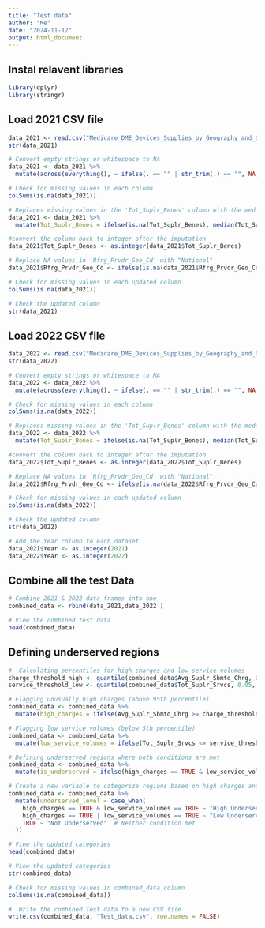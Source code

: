 ```yaml
---
title: "Test data"
author: "Me"
date: "2024-11-12"
output: html_document
---
```


## Instal relavent libraries 
```r
library(dplyr)
library(stringr)
```
## Load 2021 CSV file 
```r
data_2021 <- read.csv("Medicare_DME_Devices_Supplies_by_Geography_and_Service_2021.csv")
str(data_2021)
```

```r
# Convert empty strings or whitespace to NA
data_2021 <- data_2021 %>%
  mutate(across(everything(), ~ ifelse(. == "" | str_trim(.) == "", NA, .)))

# Check for missing values in each column
colSums(is.na(data_2021))
```
```r
# Replaces missing values in the 'Tot_Suplr_Benes' column with the median of that column.
data_2021 <- data_2021 %>%
  mutate(Tot_Suplr_Benes = ifelse(is.na(Tot_Suplr_Benes), median(Tot_Suplr_Benes, na.rm = TRUE), Tot_Suplr_Benes))

#convert the column back to integer after the imputation
data_2021$Tot_Suplr_Benes <- as.integer(data_2021$Tot_Suplr_Benes)

# Replace NA values in 'Rfrg_Prvdr_Geo_Cd' with "National"
data_2021$Rfrg_Prvdr_Geo_Cd <- ifelse(is.na(data_2021$Rfrg_Prvdr_Geo_Cd), "National", data_2021$Rfrg_Prvdr_Geo_Cd)

# Check for missing values in each updated column
colSums(is.na(data_2021))

# Check the updated column
str(data_2021)
```
## Load 2022 CSV file 
```r
data_2022 <- read.csv("Medicare_DME_Devices_Supplies_by_Geography_and_Service_2022.csv")
str(data_2022)
```
```r
# Convert empty strings or whitespace to NA
data_2022 <- data_2022 %>%
  mutate(across(everything(), ~ ifelse(. == "" | str_trim(.) == "", NA, .)))

# Check for missing values in each column
colSums(is.na(data_2022))
```

```r
# Replaces missing values in the 'Tot_Suplr_Benes' column with the median of that column.
data_2022 <- data_2022 %>%
  mutate(Tot_Suplr_Benes = ifelse(is.na(Tot_Suplr_Benes), median(Tot_Suplr_Benes, na.rm = TRUE), Tot_Suplr_Benes))

#convert the column back to integer after the imputation
data_2022$Tot_Suplr_Benes <- as.integer(data_2022$Tot_Suplr_Benes)

# Replace NA values in 'Rfrg_Prvdr_Geo_Cd' with "National"
data_2022$Rfrg_Prvdr_Geo_Cd <- ifelse(is.na(data_2022$Rfrg_Prvdr_Geo_Cd), "National", data_2022$Rfrg_Prvdr_Geo_Cd)

# Check for missing values in each updated column
colSums(is.na(data_2022))

# Check the updated column
str(data_2022)
```
```r
# Add the Year column to each dataset
data_2021$Year <- as.integer(2021)
data_2022$Year <- as.integer(2022)
```
##  Combine all the test Data
```r
# Combine 2021 & 2022 data frames into one
combined_data <- rbind(data_2021,data_2022 )

# View the combined test data
head(combined_data)
```
## Defining underserved regions 

```r
#  Calculating percentiles for high charges and low service volumes
charge_threshold_high <- quantile(combined_data$Avg_Suplr_Sbmtd_Chrg, 0.95, na.rm = TRUE)  # 90th percentile for charges
service_threshold_low <- quantile(combined_data$Tot_Suplr_Srvcs, 0.05, na.rm = TRUE)  # 10th percentile for services

# Flagging unusually high charges (above 95th percentile)
combined_data <- combined_data %>%
  mutate(high_charges = ifelse(Avg_Suplr_Sbmtd_Chrg >= charge_threshold_high, TRUE, FALSE))

# Flagging low service volumes (below 5th percentile)
combined_data <- combined_data %>%
  mutate(low_service_volumes = ifelse(Tot_Suplr_Srvcs <= service_threshold_low, TRUE, FALSE))

# Defining underserved regions where both conditions are met
combined_data <- combined_data %>%
  mutate(is_underserved = ifelse(high_charges == TRUE & low_service_volumes == TRUE, TRUE, FALSE))

```
```r
# Create a new variable to categorize regions based on high charges and low service volumes
combined_data <- combined_data %>%
  mutate(underserved_level = case_when(
    high_charges == TRUE & low_service_volumes == TRUE ~ "High Underserved",   # Both conditions met
    high_charges == TRUE | low_service_volumes == TRUE ~ "Low Underserved",    # Either condition met
    TRUE ~ "Not Underserved"  # Neither condition met
  ))

# View the updated categories
head(combined_data)
```
```r
# View the updated categories
str(combined_data)

# Check for missing values in combined_data column
colSums(is.na(combined_data))
```
```r
#  Write the combined Test data to a new CSV file
write.csv(combined_data, "Test_data.csv", row.names = FALSE)
``` 


